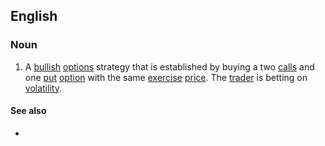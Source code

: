 ==English==

===Noun===
{{en-noun|strap strategies}}

# {{lb|en|finance}} A [[bullish]] [[options]] strategy that is established by buying a two [[calls]] and one [[put]] [[option]] with the same [[exercise]] [[price]]. The [[trader]] is betting on [[volatility]].

====See also====
* {{l|en|strip strategy}}